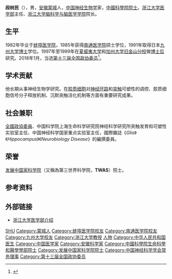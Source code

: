 {{Infobox_Person
| name = 段樹民
|image= 
|box_width= 
|occupation= 
| period = 
|birth_name=
| other_names =
| Sex =男
|birth_date= 1957年
|birth_place= [[安徽|安徽]][[蒙城|蒙城]]
|death_date= 
|death_place= 
| nationality ={{PRC}}
| residence =
| party =
| religion =
| spouse = 
| relatives = 
|education= 
| past = 
{{Infobox_People_CAS
|学部=生命科学和医学学部
|专业=神經生物學
|当选年=
}}
| work =
|awards=
}}
'''段树民'''（{{bd|1957年|10月20日|catIdx=D段}}），男，[[安徽|安徽]][[蒙城|蒙城]]人，[[中華人民共和國|中国]][[神经生物学|神经生物学]]家，[[中國科學院院士|中國科學院院士]]。[[浙江大学医学部|浙江大学医学部]]主任、[[浙江大学脑科学与脑医学学院|浙江大学脑科学与脑医学学院]]院长。

== 生平 ==
1982年毕业于[[蚌埠医学院|蚌埠医学院]]，1985年获得[[南通医学院|南通医学院]]硕士学位，1991年取得日本[[九州大学|九州大学]][[博士|博士]]学位。1997年至1999年在[[夏威夷大学|夏威夷大学]]和[[加州大学旧金山分校|加州大学旧金山分校]]做[[博士后|博士后]]研究。2018年1月，当选[[中国人民政治协商会议第十三届全国委员会委员名单|第十三届全国政协委员]]<ref>{{Cite web|url=http://sports.163.com/18/0126/06/D92BRKK400051C89.html|title=中国人民政治协商会议第十三届全国委员会委员名单|accessdate=2018-01-26|last=|work=网易|archive-url=https://web.archive.org/web/20180127143232/http://sports.163.com/18/0126/06/D92BRKK400051C89.html|archive-date=2018-01-27|dead-url=yes}}</ref>。

== 学术贡献 ==
他长期从事神经生物学研究。在[[胶质细胞|胶质细胞]]对[[神经环路|神经环路]]和[[突触|突触]]可塑性的调控、胶质细胞信号分子释放机制、沉默突触活化机制等方面有重要研究成果。

== 社会兼职 ==
[[全國政協委員|全國政協委員]]、中国科学院上海生命科学研究院神经科学研究所突触发育和可塑性实验室主任、中国神经科学国家重点实验室主任，國際雜誌《''Glia''》《''Hippocampus''》《''Neurobiology Disease''》的編撰委員。

== 荣誉 ==
[[发展中国家科学院|发展中国家科学院]]（又稱為第三世界科学院，'''TWAS'''）院士。

== 参考资料 ==
{{reflist}}

== 外部链接 ==
* [https://web.archive.org/web/20121012175338/http://www.cmm.zju.edu.cn/chinese/scholar.php?uid=6 浙江大学医学部介绍]

{{中国科学院生命科学和医学学部院士}}
{{Navboxes
| title  = 段树民在[[中国神经科学学会|中国神经科学学会]]的职务
| list1  =
{{中国神经科学学会第四届理事会}}
}}

{{Authority control}}
{{DEFAULTSORT:Duan}}
[[Category:段姓|SHU]]
[[Category:蒙城人|Category:蒙城人]]
[[Category:蚌埠医学院校友|Category:蚌埠医学院校友]]
[[Category:南通医学院校友|Category:南通医学院校友]]
[[Category:九州大学校友|Category:九州大学校友]]
[[Category:浙江大学教授|Category:浙江大学教授]]
[[Category:浙江大学医学部|人物]]
[[Category:中华人民共和国医生|Category:中华人民共和国医生]]
[[Category:中国医学家|Category:中国医学家]]
[[Category:安徽科学家|Category:安徽科学家]]
[[Category:中國科學院生命科學和醫學學部院士|Category:中國科學院生命科學和醫學學部院士]]
[[Category:发展中国家科学院院士|Category:发展中国家科学院院士]]
[[Category:中国神经科学学会常务理事|Category:中国神经科学学会常务理事]]
[[Category:第十三届全国政协委员|Category:第十三届全国政协委员]]